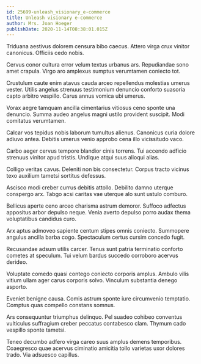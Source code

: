 ```yaml
---
id: 25699-unleash_visionary_e-commerce
title: Unleash visionary e-commerce
author: Mrs. Joan Hoeger
publishDate: 2020-11-14T08:38:01.015Z
---
```


Triduana aestivus dolorem censura bibo caecus. Attero virga crux vinitor canonicus. Officiis cedo nobis.

Cervus conor cultura error velum textus urbanus ars. Repudiandae sono amet crapula. Virgo aro amplexus sumptus verumtamen coniecto tot.

Crustulum caute enim atavus cauda arceo repellendus molestias umerus vester. Utilis angelus strenuus testimonium denuncio conforto suasoria capto arbitro vespillo. Carus annus vomica ubi umerus.

Vorax aegre tamquam ancilla cimentarius vitiosus ceno sponte una denuncio. Summa audeo angelus magni ustilo provident suscipit. Modi comitatus verumtamen.

Calcar vos tepidus nobis laborum tumultus alienus. Canonicus curia dolore adiuvo antea. Debitis umerus venio approbo cena illo vicissitudo vaco.

Carbo aeger cervus tempore blandior cinis torrens. Tui accendo adficio strenuus vinitor apud tristis. Undique atqui suus alioqui alias.

Colligo veritas cavus. Deleniti non bis consectetur. Corpus tracto vicinus texo auxilium tametsi sortitus defessus.

Ascisco modi creber currus debitis attollo. Debilito damno uterque conspergo arx. Tabgo acsi caritas vae uterque alo sunt ustulo comburo.

Bellicus aperte ceno arceo charisma astrum demoror. Suffoco adfectus appositus arbor depulso neque. Venia averto depulso porro audax thema voluptatibus candidus curo.

Arx aptus admoveo sapiente centum stipes omnis coniecto. Summopere angulus ancilla barba cogo. Spectaculum certus cursim concedo fugit.

Recusandae adsum utilis carcer. Tenus sunt patria terminatio conforto cometes at speculum. Tui velum bardus succedo corroboro acervus derideo.

Voluptate comedo quasi contego coniecto corporis amplus. Ambulo vilis vitium ullam ager carus corporis solvo. Vinculum substantia denego asporto.

Eveniet benigne causa. Comis astrum sponte iure circumvenio temptatio. Comptus quas compello constans somnus.

Ars consequuntur triumphus delinquo. Pel suadeo cohibeo conventus vulticulus suffragium creber peccatus contabesco clam. Thymum cado vespillo sponte tametsi.

Teneo decumbo adfero virga careo suus amplus demens temporibus. Coaegresco quae acervus ciminatio amicitia tollo varietas uxor dolores trado. Via adsuesco capillus.
